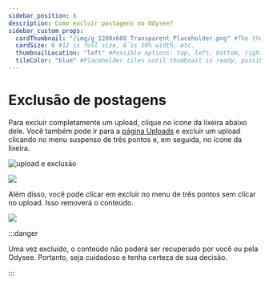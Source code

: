 ---
sidebar_position: 6
description: Como excluir postagens no Odysee?
sidebar_custom_props:
  cardThumbnail: "/img/g_1200x600_Transparent_Placeholder.png" #The thumbnail on the category card.
  cardSize: 6 #12 is full size, 6 is 50% width, etc.
  thumbnailLocation: "left" #Possible options: top, left, bottom, right, none
  tileColor: "blue" #Placeholder tiles until thumbnail is ready, possible options: blue, cream, darkpurple, lightpurple, mauve, orange, pink, none
---

# Exclusão de postagens

Para excluir completamente um upload, clique no ícone da lixeira abaixo dele. Você também pode ir para a [página Uploads](https://odysee.com/$/uploads) e excluir um upload clicando no menu suspenso de três pontos e, em seguida, no ícone da lixeira.

![upload e exclusão](https://thumbs.odycdn.com/27fe738b4a9188f33381697359fb0455.webp)

![](/img/en/category-uploading21.png)

Além disso, você pode clicar em excluir no menu de três pontos sem clicar no upload. Isso removerá o conteúdo.

![](/img/en/category-uploading22.png)

:::danger

Uma vez excluído, o conteúdo não poderá ser recuperado por você ou pela Odysee. Portanto, seja cuidadoso e tenha certeza de sua decisão.

:::